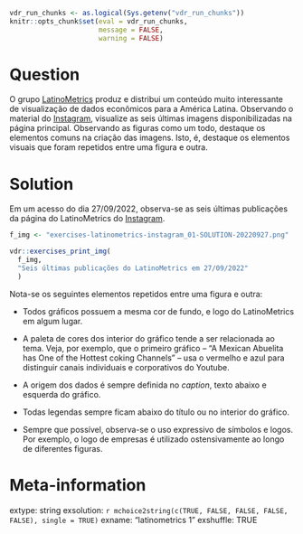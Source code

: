 ```r
vdr_run_chunks <- as.logical(Sys.getenv("vdr_run_chunks"))
knitr::opts_chunk$set(eval = vdr_run_chunks,
                      message = FALSE,
                      warning = FALSE)
```

Question
========

O grupo [LatinoMetrics](https://latinometrics.substack.com/) produz e distribui um conteúdo muito interessante de visualização de dados econômicos para a América Latina. Observando o material do [Instagram](https://www.instagram.com/latinometrics/), visualize as seis últimas imagens disponibilizadas na página principal. Observando as figuras como um todo, destaque os elementos comuns na criação das imagens. Isto, é, destaque os elementos visuais que foram repetidos entre uma figura e outra.


Solution
================

Em um acesso do dia 27/09/2022, observa-se as seis últimas publicações da página do LatinoMetrics do [Instagram](https://www.instagram.com/latinometrics/). 


```r
f_img <- "exercises-latinometrics-instagram_01-SOLUTION-20220927.png"

vdr::exercises_print_img(
  f_img,
  "Seis últimas publicações do LatinoMetrics em 27/09/2022"
  )
```

Nota-se os seguintes elementos repetidos entre uma figura e outra:

* Todos gráficos possuem a mesma cor de fundo, e logo do LatinoMetrics em algum lugar.

* A paleta de cores dos interior do gráfico tende a ser relacionada ao tema. Veja, por exemplo, que o primeiro gráfico -- "A Mexican Abuelita has One of the Hottest coking Channels" -- usa o vermelho e azul para distinguir canais individuais e corporativos do Youtube.

* A origem dos dados é sempre definida no _caption_, texto abaixo e esquerda do gráfico.

* Todas legendas sempre ficam abaixo do título ou no interior do gráfico.

* Sempre que possível, observa-se o uso expressivo de símbolos e logos. Por exemplo, o logo de empresas é utilizado ostensivamente ao longo de diferentes figuras.



Meta-information
================
extype: string
exsolution: `r mchoice2string(c(TRUE, FALSE, FALSE, FALSE, FALSE), single = TRUE)`
exname: "latinometrics 1"
exshuffle: TRUE

